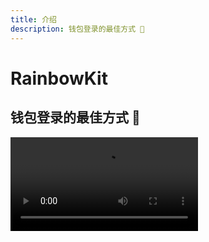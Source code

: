 ```yaml
---
title: 介绍
description: 钱包登录的最佳方式 🌈
---
```


# RainbowKit

## 钱包登录的最佳方式 🌈

<Video src="https://res.cloudinary.com/rainbowme/video/upload/s--aTmEjSrr--/f_auto:video,q_auto/v1/rainbowkit/site-assets/rainbowkit-video-cutdown-edit_gy0q16" />

RainbowKit 是一个 [React](https://reactjs.org/) 库，可以轻松地将钱包连接添加到您的 dapp。 它直观、响应迅速且可自定义。 它直观、响应迅速且可自定义。

### 特性

#### 钱包管理

为您的 dapp 提供开箱即用的钱包管理。 为您的 dapp 提供开箱即用的钱包管理。除了处理钱包的连接和断开外，RainbowKit还支持多种钱包，更换连接链，将地址解析为ENS，显示余额等等!

#### 可定制

您可以调整 RainbowKit UI 以匹配您的品牌。 您可以从几个预定义的重点色彩和边界半径配置中选择。 对于更高级的用例，您可以提供一个完全自定义的主题，渲染您自己的按钮并省略某些功能。 包括暗模式。 您可以从几个预定义的重点色彩和边界半径配置中选择。 对于更高级的用例，您可以提供一个完全自定义的主题，渲染您自己的按钮并省略某些功能。 包括暗模式。

#### 行业标准

为了与大多数产品更好地互操作，我们依赖于 [viem](https://viem.sh) 和 [wagmi](https://wagmi.sh/) —— 这是空间中最常用的库。

钱包标准如 EIP-1193 和 EIP-6963 均可即插即用，使得浏览器钱包用户能够比以往任何时候都更加无缝地将他们的钱包连接到您的 dApp。

### 社区

我们很高兴看到社区采用 RainbowKit，提出问题并提供反馈。 无论是功能请求，错误报告，还是要展示的项目，请参与进来！ 无论是功能请求，错误报告，还是要展示的项目，请参与进来！

- 提出一个 [issue](https://github.com/rainbow-me/rainbowkit/issues)
- 关注我们在 [Twitter](https://twitter.com/rainbowdotme)
- 分享你的 [feedback](https://github.com/rainbow-me/rainbowkit/discussions/new?category=feedback)
- 在 [Codesandbox](https://codesandbox.io/p/sandbox/github/rainbow-me/rainbowkit/tree/main/examples/with-next) 上试一试
